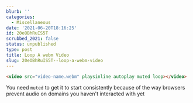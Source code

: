 ```yaml
---
blurb: ''
categories:
  - Miscellaneous
date: '2021-06-20T18:16:25'
id: 20eOBhRuIS5T
scrubbed_2021: false
status: unpublished
type: post
title: Loop A webm Video
slug: 20eOBhRuIS5T--loop-a-webm-video
---
```


```html
<video src="video-name.webm" playsinline autoplay muted loop></video>
```

You need `muted` to get it to start consistently because of the way browsers prevent audio on domains you haven't interacted with yet
